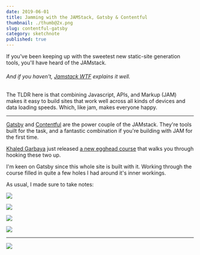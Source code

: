 ```yaml
---
date: 2019-06-01
title: Jamming with the JAMStack, Gatsby & Contentful
thumbnail: ./thumb@2x.png
slug: contentful-gatsby
category: sketchnote
published: true
---
```



<SketchesContainer>

If you've been keeping up with the sweetest new static-site generation tools, you'll have heard of the JAMstack.
<h6>And if you haven't, <a target="_blank" href="https://jamstack.wtf/">Jamstack WTF</a> explains it well.</h6>

The TLDR here is that combining Javascript, APIs, and Markup (JAM) makes it easy to build sites that work well across all kinds of devices and data loading speeds. Which, like jam, makes everyone happy.

<hr />

[Gatsby](https://www.gatsbyjs.org/) and [Contentful](https://www.contentful.com/) are  the power couple of the JAMstack. They're tools built for the task, and a fantastic combination if you're building with JAM for the first time.

[Khaled Garbaya](https://khaledgarbaya.net/) just released [a new egghead course](https://egghead.io/courses/build-content-rich-progressive-web-apps-with-gatsby-and-contentful) that walks you through hooking these two up.

I'm keen on Gatsby since this whole site is built with it. Working through the course filled in quite a few holes I had around it's inner workings.

As usual, I made sure to take notes:

![](./gatsbycontentful1.png)

![](./gatsbycontentful2.png)

![](./gatsbycontentful3.png)

![](./gatsbycontentful4.png)

---

<FullSketchnote coursename="Build Web Apps with Gatsby and Contentful" courselink="https://egghead.io/courses/build-content-rich-progressive-web-apps-with-gatsby-and-contentful">

![](./gatsbycontentful_sketchnotes--mini.png)

</FullSketchnote>

</SketchesContainer>
